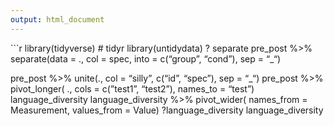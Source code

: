 ```yaml
---
output: html_document
---
```


```r

library(tidyverse)
# tidyr
library(untidydata)
? separate
pre_post %>%
  separate(data = .,
    col = spec,
    into = c("group", "cond"),
    sep = "_")

pre_post %>%
  unite(., col = "silly", c("id", "spec"), sep = "_")
pre_post %>%
pivot_longer(
  .,
  cols = c("test1", "test2"),
  names_to = "test")
language_diversity
language_diversity %>% 
  pivot_wider(
  names_from = Measurement,
  values_from = Value)
?language_diversity
language_diversity
